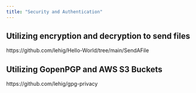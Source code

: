 ```yaml
---
title: "Security and Authentication"
---
```



##  Utilizing encryption and decryption to send files
https://github.com/lehig/Hello-World/tree/main/SendAFile

## Utilizing GopenPGP and AWS S3 Buckets
https://github.com/lehig/gpg-privacy